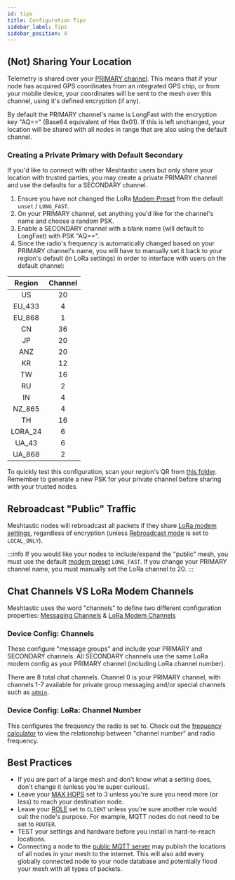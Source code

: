 ```yaml
---
id: tips
title: Configuration Tips
sidebar_label: Tips
sidebar_position: 4
---
```



## (Not) Sharing Your Location

Telemetry is shared over your [PRIMARY channel](/docs/configuration/radio/channels#role).  This means that if your node has acquired GPS coordinates from an integrated GPS chip, or from your mobile device, your coordinates will be sent to the mesh over this channel, using it's defined encryption (if any).

By default the PRIMARY channel's name is LongFast with the encryption key "AQ==" (Base64 equivalent of Hex 0x01).  If this is left unchanged, your location will be shared with all nodes in range that are also using the default channel.

### Creating a Private Primary with Default Secondary

If you'd like to connect with other Meshtastic users but only share your location with trusted parties, you may create a private PRIMARY channel and use the defaults for a SECONDARY channel.

1. Ensure you have not changed the LoRa [Modem Preset](/docs/configuration/radio/lora#modem-preset) from the default `unset` / `LONG_FAST`.
2. On your PRIMARY channel, set anything you'd like for the channel's name and choose a random PSK.
3. Enable a SECONDARY channel with a blank name (will default to LongFast) with PSK "AQ==".
4. Since the radio's frequency is automatically changed based on your PRIMARY channel's name, you will have to manually set it back to your region's default (in LoRa settings) in order to interface with users on the default channel:

| Region | Channel |
| :----: | :-----: |
|   US   |    20   |
| EU_433 |    4    |
| EU_868 |    1    |
|   CN   |    36   |
|   JP   |    20   |
|  ANZ   |    20   |
|   KR   |    12   |
|   TW   |    16   |
|   RU   |    2    |
|   IN   |    4    |
| NZ_865 |    4    |
|   TH   |    16   |
| LORA_24|    6    |
|  UA_43 |    6    |
| UA_868 |    2    |

To quickly test this configuration, scan your region's QR from [this folder](https://github.com/meshtastic/meshtastic/tree/master/static/img/configuration/qr-private-primary-example/). Remember to generate a new PSK for your private channel before sharing with your trusted nodes.

## Rebroadcast "Public" Traffic

Meshtastic nodes will rebroadcast all packets if they share [LoRa modem settings](/docs/configuration/radio/lora#lora-config-values), regardless of encryption (unless [Rebroadcast mode](/docs/configuration/radio/device#rebroadcast-mode) is set to `LOCAL_ONLY`).

:::info
 If you would like your nodes to include/expand the "public" mesh, you must use the default [modem preset](/docs/configuration/radio/lora#modem-preset) `LONG_FAST`.  If you change your PRIMARY channel name, you must manually set the LoRa channel to 20.
:::

## Chat Channels VS LoRa Modem Channels

Meshtastic uses the word "channels" to define two different configuration properties: [Messaging Channels](/docs/configuration/radio/channels) & [LoRa Modem Channels](/docs/configuration/radio/lora#channel-number)

### Device Config: Channels

These configure "message groups" and include your PRIMARY and SECONDARY channels.  All SECONDARY channels use the same LoRa modem config as your PRIMARY channel (including LoRa channel number).

There are 8 total chat channels.  Channel 0 is your PRIMARY channel, with channels 1-7 available for private group messaging and/or special channels such as [`admin`](/docs/configuration/remote-admin).

### Device Config: LoRa: Channel Number

This configures the frequency the radio is set to.  Check out the [frequency calculator](/docs/overview/radio-settings#channel-frequency-calculator) to view the relationship between "channel number" and radio frequency.

## Best Practices
- If you are part of a large mesh and don't know what a setting does, don't change it (unless you're super curious).
- Leave your [MAX HOPS](/docs/configuration/radio/lora#max-hops) set to 3 unless you're sure you need more (or less) to reach your destination node.
- Leave your [ROLE](/docs/configuration/radio/device#role) set to `CLIENT` unless you're sure another role would suit the node's purpose.  For example, MQTT nodes do not need to be set to `ROUTER`.
- TEST your settings and hardware before you install in hard-to-reach locations.
- Connecting a node to the [public MQTT server](http://localhost:3000/docs/configuration/module/mqtt#connect-to-the-default-public-server) may publish the locations of all nodes in your mesh to the internet.  This will also add every globally connected node to your node database and potentially flood your mesh with all types of packets.